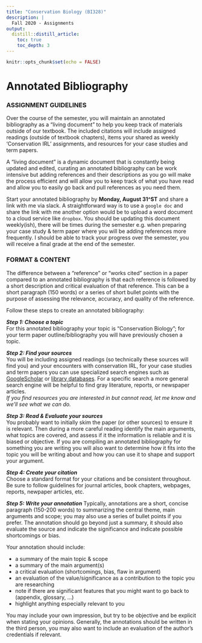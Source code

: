 ```yaml
---
title: "Conservation Biology (BI328)"
description: | 
  Fall 2020 - Assignments
output:
  distill::distill_article:
    toc: true
    toc_depth: 3
---
```


```r

knitr::opts_chunk$set(echo = FALSE)

```

# Annotated Bibliography

### ASSIGNMENT GUIDELINES

Over the course of the semester, you will maintain an annotated bibliography as a “living document” to help you keep track of materials outside of our textbook. The included citations will include assigned readings (outside of textbook chapters), items your shared as weekly 'Conservation IRL' assignments, and resources for your case studies and term papers. 

A "living document" is a dynamic document that is constantly being updated and edited, curating an annotated bibliography can be work intensive but adding references and their descriptions as you go will make the process efficient and will allow you to keep track of what you have read and allow you to easily go back and pull references as you need them. 

Start your annotated bibliography by **Monday, August 31^ST** and share a link with me via slack. A straightforward way is to use a `google doc` and share the link with me another option would be to upload a word document to a cloud service like `dropbox`. You should be updating this document weekly(ish), there will be times during the semester e.g. when preparing your case study & term paper where you will be adding references more frequently. I should be able to track your progress over the semester, you will receive a final grade at the end of the semester.


### FORMAT & CONTENT

The difference between a "reference" or "works cited" section in a paper compared to an annotated bibliography is that each reference is followed by a short description and critical evaluation of that reference. This can be a short paragraph (150 words) or a series of short bullet points with the purpose of assessing the relevance, accuracy, and quality of the reference.

Follow these steps to create an annotated bibliography:

***Step 1: Choose a topic***  
For this annotated bibliography your topic is "Conservation Biology"; for your term paper outline/bibliography you will have previously chosen a topic.

***Step 2: Find your sources***  
You will be including assigned readings (so technically these sources will find you) and your encounters with conservation IRL, for your case studies and term papers you can use specialized search engines such as [GoogleScholar](https://scholar.google.com/) or [library databases](https://geiselguides.anselm.edu/az.php). For a specific search a more general search engine will be helpful to find gray literature, reports, or newspaper articles.  
*If you find resources you are interested in but cannot read, let me know and we'll see what we can do.*

***Step 3: Read & Evaluate your sources***  
You probably want to initially skim the paper (or other sources) to ensure it is relevant. Then during a more careful reading identify the main arguments, what topics are covered, and assess if it the information is reliable and it is biased or objective. If you are compiling an annotated bibliography for something you are writing you will also want to determine how it fits into the topic you will be writing about and how you can use it to shape and support your argument.

***Step 4: Create your citation***  
Choose a standard format for your citations and be consistent throughout. Be sure to follow guidelines for journal articles, book chapters, webpages, reports, newpaper articles, etc.

***Step 5: Write your annotation***
Typically, annotations are a short, concise paragraph (150-200 words) to summarizing the central theme, main arguments and scope; you may also use a series of bullet points if you prefer. The annotation should go beyond just a summary, it should also evaluate the source and indicate the significance and indicate possible shortcomings or bias.

Your annotation should include:

* a summary of the main topic & scope
* a summary of the main argument(s)
* a critical evaluation (shortcomings, bias, flaw in argument)
* an evaluation of the value/significance as a contribution to the topic you are researching
* note if there are significant features that you might want to go back to (appendix, glossary, ...)
* highlight anything especially relevant to you

You may include your own impression, but try to be objective and be explicit when stating your opinions. Generally, the annotations should be written in the third person, you may also want to include an evaluation of the author's credentials if relevant.